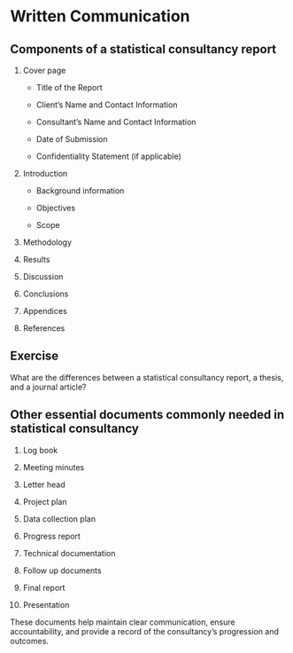# Written Communication

## Components of a statistical consultancy report

1.  Cover page

    -   Title of the Report

    -   Client’s Name and Contact Information

    -   Consultant’s Name and Contact Information

    -   Date of Submission

    -   Confidentiality Statement (if applicable)

2.  Introduction

    -   Background information

    -   Objectives

    -   Scope

3.  Methodology

4.  Results

5.  Discussion

6.  Conclusions

7.  Appendices

8.  References

## Exercise

What are the differences between a statistical consultancy report, a thesis, and a journal article?

## Other essential documents commonly needed in statistical consultancy

1.  Log book

2.  Meeting minutes

3.  Letter head

4.  Project plan

5.  Data collection plan

6.  Progress report

7.  Technical documentation

8.  Follow up documents

9.  Final report

10. Presentation

These documents help maintain clear communication, ensure accountability, and provide a record of the consultancy’s progression and outcomes.
